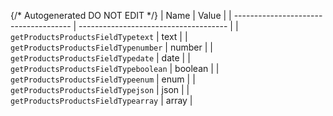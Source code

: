 {/* Autogenerated DO NOT EDIT  */}
| Name                                  | Value                                 |
| ------------------------------------- | ------------------------------------- |
| `getProductsProductsFieldTypetext`    | text                                  |
| `getProductsProductsFieldTypenumber`  | number                                |
| `getProductsProductsFieldTypedate`    | date                                  |
| `getProductsProductsFieldTypeboolean` | boolean                               |
| `getProductsProductsFieldTypeenum`    | enum                                  |
| `getProductsProductsFieldTypejson`    | json                                  |
| `getProductsProductsFieldTypearray`   | array                                 |